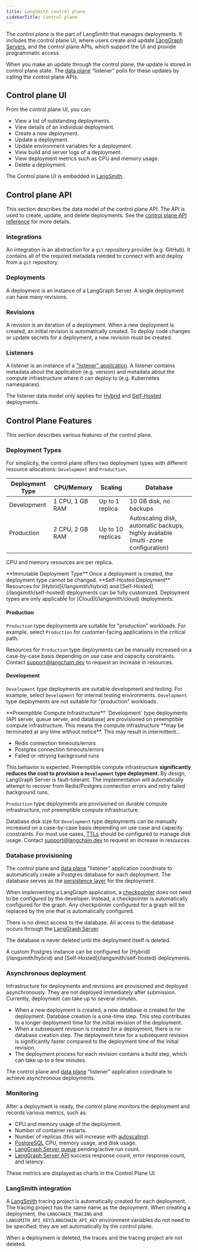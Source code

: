 ```yaml
---
title: LangSmith control plane
sidebarTitle: Control plane
---
```


The _control plane_ is the part of LangSmith that manages deployments. It includes the control plane UI, where users create and update [LangGraph Servers](/langsmith/langgraph-server), and the control plane APIs, which support the UI and provide programmatic access.

When you make an update through the control plane, the update is stored in control plane state. The [data plane](/langsmith/data-plane) “listener” polls for these updates by calling the control plane APIs.

## Control plane UI

From the control plane UI, you can:

* View a list of outstanding deployments.
* View details of an individual deployment.
* Create a new deployment.
* Update a deployment.
* Update environment variables for a deployment.
* View build and server logs of a deployment.
* View deployment metrics such as CPU and memory usage.
* Delete a deployment.

The Control plane UI is embedded in [LangSmith](https://docs.smith.langchain.com).

## Control plane API

This section describes the data model of the control plane API. The API is used to create, update, and delete deployments. See the [control plane API reference](/langsmith/api-ref-control-plane) for more details.

### Integrations

An integration is an abstraction for a `git` repository provider (e.g. GitHub). It contains all of the required metadata needed to connect with and deploy from a `git` repository.

### Deployments

A deployment is an instance of a LangGraph Server. A single deployment can have many revisions.

### Revisions

A revision is an iteration of a deployment. When a new deployment is created, an initial revision is automatically created. To deploy code changes or update secrets for a deployment, a new revision must be created.

### Listeners

A listener is an instance of a ["listener" application](/langsmith/data-plane#”listener”-application). A listener contains metadata about the application (e.g. version) and metadata about the compute infrastructure where it can deploy to (e.g. Kubernetes namespaces).

The listener data model only applies for [Hybrid](/langsmith/hybrid) and [Self-Hosted](/langsmith/self-hosted) deployments.

## Control Plane Features

This section describes various features of the control plane.

### Deployment Types

For simplicity, the control plane offers two deployment types with different resource allocations: `Development` and `Production`.

| **Deployment Type** | **CPU/Memory**  | **Scaling**         | **Database**                                                                     |
|---------------------|-----------------|---------------------|----------------------------------------------------------------------------------|
| Development         | 1 CPU, 1 GB RAM | Up to 1 replica   | 10 GB disk, no backups                                                           |
| Production          | 2 CPU, 2 GB RAM | Up to 10 replicas | Autoscaling disk, automatic backups, highly available (multi-zone configuration) |

CPU and memory resources are per replica.

<Warning>
**Immutable Deployment Type**
Once a deployment is created, the deployment type cannot be changed.
</Warning>

<Info>
**Self-Hosted Deployment**
Resources for [Hybrid](/langsmith/hybrid) and [Self-Hosted](/langsmith/self-hosted) deployments can be fully customized. Deployment types are only applicable for [Cloud](/langsmith/cloud) deployments.
</Info>

#### Production

`Production` type deployments are suitable for "production" workloads. For example, select `Production` for customer-facing applications in the critical path.

Resources for `Production` type deployments can be manually increased on a case-by-case basis depending on use case and capacity constraints. Contact support@langchain.dev to request an increase in resources.

#### Development

`Development` type deployments are suitable development and testing. For example, select `Development` for internal testing environments. `Development` type deployments are not suitable for "production" workloads.

<Danger>
**Preemptible Compute Infrastructure**
`Development` type deployments (API server, queue server, and database) are provisioned on preemptible compute infrastructure. This means the compute infrastructure **may be terminated at any time without notice**. This may result in intermittent...

* Redis connection timeouts/errors
* Postgres connection timeouts/errors
* Failed or retrying background runs

This behavior is expected. Preemptible compute infrastructure **significantly reduces the cost to provision a `Development` type deployment**. By design, LangGraph Server is fault-tolerant. The implementation will automatically attempt to recover from Redis/Postgres connection errors and retry failed background runs.

`Production` type deployments are provisioned on durable compute infrastructure, not preemptible compute infrastructure.
</Danger>

Database disk size for `Development` type deployments can be manually increased on a case-by-case basis depending on use case and capacity constraints. For most use cases, [TTLs](/langsmith/configure-ttl) should be configured to manage disk usage. Contact support@langchain.dev to request an increase in resources.

### Database provisioning

The control plane and [data plane](/langsmith/data-plane) "listener" application coordinate to automatically create a Postgres database for each deployment. The database serves as the [persistence layer](/oss/python/langgraph/persistence#memory-store) for the deployment.

When implementing a LangGraph application, a [checkpointer](/oss/python/langgraph/persistence#checkpointer-libraries) does not need to be configured by the developer. Instead, a checkpointer is automatically configured for the graph. Any checkpointer configured for a graph will be replaced by the one that is automatically configured.

There is no direct access to the database. All access to the database occurs through the [LangGraph Server](/langsmith/langgraph-server).

The database is never deleted until the deployment itself is deleted.

<Info>
A custom Postgres instance can be configured for [Hybrid](/langsmith/hybrid) and [Self-Hosted](/langsmith/self-hosted) deployments.
</Info>

### Asynchronous deployment

Infrastructure for deployments and revisions are provisioned and deployed asynchronously. They are not deployed immediately after submission. Currently, deployment can take up to several minutes.

* When a new deployment is created, a new database is created for the deployment. Database creation is a one-time step. This step contributes to a longer deployment time for the initial revision of the deployment.
* When a subsequent revision is created for a deployment, there is no database creation step. The deployment time for a subsequent revision is significantly faster compared to the deployment time of the initial revision.
* The deployment process for each revision contains a build step, which can take up to a few minutes.

The control plane and [data plane](/langsmith/data-plane) "listener" application coordinate to achieve asynchronous deployments.

### Monitoring

After a deployment is ready, the control plane monitors the deployment and records various metrics, such as:

* CPU and memory usage of the deployment.
* Number of container restarts.
* Number of replicas (this will increase with [autoscaling](/langsmith/data-plane#autoscaling)).
* [PostgreSQL](/langsmith/data-plane#postgres) CPU, memory usage, and disk usage.
* [LangGraph Server queue](/langsmith/langgraph-server#persistence-and-task-queue) pending/active run count.
* [LangGraph Server API](/langsmith/langgraph-server) success response count, error response count, and latency.

These metrics are displayed as charts in the Control Plane UI.

### LangSmith integration

A [LangSmith](/langsmith/home) tracing project is automatically created for each deployment. The tracing project has the same name as the deployment. When creating a deployment, the `LANGCHAIN_TRACING` and `LANGSMITH_API_KEY`/`LANGCHAIN_API_KEY` environment variables do not need to be specified; they are set automatically by the control plane.

When a deployment is deleted, the traces and the tracing project are not deleted.
